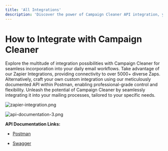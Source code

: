 ```yaml
---
title: 'All Integrations'
description: 'Discover the power of Campaign Cleaner API integration, your ultimate solution for streamlining and optimizing your marketing campaigns.'
---
```

# How to Integrate with Campaign Cleaner
Explore the multitude of integration possibilities with Campaign Cleaner for seamless incorporation into your daily email workflows. Take advantage of our Zapier Integrations, providing connectivity to over 5000+ diverse Zaps. Alternatively, craft your own custom integration using our meticulously documented API within Postman, enabling professional-grade control and flexibility. Unleash the potential of Campaign Cleaner by seamlessly integrating it into your mailing processes, tailored to your specific needs.

![zapier-integration.png](/images/zapier-integration.png)

![api-documentation-3.png](/images/api-documentation-3.png)

**API Documentation Links:**

- [Postman](https://api-docs.campaigncleaner.com/)

- [Swagger](https://https://campaign-cleaner.github.io/swagger//)



